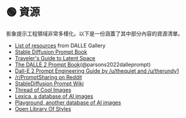 
# 🟢 資源

影象提示工程領域非常多樣化。以下是一份涵蓋了其中部分內容的資源清單。

- [List of resources](https://dallery.gallery/prompt-resources-tools-ai-art/) from DALLE Gallery
- [Stable Diffusion Prompt Book](https://cdn.openart.ai/assets/Stable%20Diffusion%20Prompt%20Book%20From%20OpenArt%2010-28.pdf)
- [Traveler's Guide to Latent Space](https://sweet-hall-e72.notion.site/A-Traveler-s-Guide-to-the-Latent-Space-85efba7e5e6a40e5bd3cae980f30235f)
- [The DALLE 2 Prompt Book](https://dallery.gallery/the-dalle-2-prompt-book/)(@parsons2022dalleprompt)
- [Dall-E 2 Prompt Engineering Guide by /u/thequiet and /u/therundy1](https://docs.google.com/document/d/11WlzjBT0xRpQhP9tFMtxzd0q6ANIdHPUBkMV-YB043U/edit)
- [/r/PromptSharing on Reddit](https://www.reddit.com/r/PromptSharing/)
- [StableDiffusion Prompt Wiki](https://www.reddit.com/r/StableDiffusion/wiki/tutorials)
- [Thread of Cool Images](https://twitter.com/ivonatau/status/1605681809680830464)
- [Lexica, a database of AI images](https://lexica.art)
- [Playground, another database of AI images](https://playgroundai.com)
- [Open Library Of Styles](https://docs.google.com/spreadsheets/d/1cm6239gw1XvvDMRtazV6txa9pnejpKkM5z24wRhhFz0/edit#gid=1057933666)
